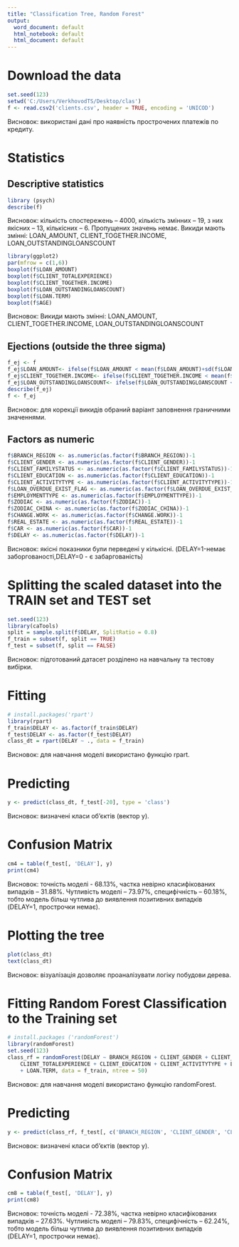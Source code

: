 ---
title: "Classification Tree, Random Forest"
output:
  word_document: default
  html_notebook: default
  html_document: default
---

# Download the data
```{r}
set.seed(123)
setwd('C:/Users/VerkhovodTS/Desktop/clas')
f <- read.csv2('clients.csv', header = TRUE, encoding = 'UNICOD')
```
Висновок: використані дані про наявність прострочених платежів по кредиту. 

# Statistics

## Descriptive statistics
```{r}
library (psych)
describe(f)
```
Висновок: кількість спостережень – 4000, кількість змінних – 19, з них якісних – 13, кількісних – 6. Пропущених значень немає. Викиди мають змінні: LOAN_AMOUNT, CLIENT_TOGETHER.INCOME,  LOAN_OUTSTANDINGLOANSCOUNT

```{r}
library(ggplot2)
par(mfrow = c(1,6))
boxplot(f$LOAN_AMOUNT)
boxplot(f$CLIENT_TOTALEXPERIENCE)
boxplot(f$CLIENT_TOGETHER.INCOME)
boxplot(f$LOAN_OUTSTANDINGLOANSCOUNT)
boxplot(f$LOAN.TERM)
boxplot(f$AGE)
```

Висновок: Викиди мають змінні: LOAN_AMOUNT, CLIENT_TOGETHER.INCOME,  LOAN_OUTSTANDINGLOANSCOUNT

## Ejections (outside the three sigma)
```{r}
f_ej <- f
f_ej$LOAN_AMOUNT<- ifelse(f$LOAN_AMOUNT < mean(f$LOAN_AMOUNT)+sd(f$LOAN_AMOUNT)*3, f$LOAN_AMOUNT, mean(f$LOAN_AMOUNT)+sd(f$LOAN_AMOUNT)*3)
f_ej$CLIENT_TOGETHER.INCOME<- ifelse(f$CLIENT_TOGETHER.INCOME < mean(f$CLIENT_TOGETHER.INCOME)+sd(f$CLIENT_TOGETHER.INCOME)*3, f$CLIENT_TOGETHER.INCOME, mean(f$CLIENT_TOGETHER.INCOME)+sd(f$CLIENT_TOGETHER.INCOME)*3)
f_ej$LOAN_OUTSTANDINGLOANSCOUNT<- ifelse(f$LOAN_OUTSTANDINGLOANSCOUNT < mean(f$LOAN_OUTSTANDINGLOANSCOUNT)+sd(f$LOAN_OUTSTANDINGLOANSCOUNT)*3, f$LOAN_OUTSTANDINGLOANSCOUNT, mean(f$LOAN_OUTSTANDINGLOANSCOUNT)+sd(f$LOAN_OUTSTANDINGLOANSCOUNT)*3)
describe(f_ej)
f <- f_ej
```
Висновок: для корекції викидів обраний варіант заповнення граничними значеннями.

## Factors as numeric
```{r}
f$BRANCH_REGION <- as.numeric(as.factor(f$BRANCH_REGION))-1
f$CLIENT_GENDER <- as.numeric(as.factor(f$CLIENT_GENDER))-1
f$CLIENT_FAMILYSTATUS <- as.numeric(as.factor(f$CLIENT_FAMILYSTATUS))-1
f$CLIENT_EDUCATION <- as.numeric(as.factor(f$CLIENT_EDUCATION))-1
f$CLIENT_ACTIVITYTYPE <- as.numeric(as.factor(f$CLIENT_ACTIVITYTYPE))-1
f$LOAN_OVERDUE_EXIST_FLAG <- as.numeric(as.factor(f$LOAN_OVERDUE_EXIST_FLAG))-1
f$EMPLOYMENTTYPE <- as.numeric(as.factor(f$EMPLOYMENTTYPE))-1
f$ZODIAC <- as.numeric(as.factor(f$ZODIAC))-1
f$ZODIAC_CHINA <- as.numeric(as.factor(f$ZODIAC_CHINA))-1
f$CHANGE.WORK <- as.numeric(as.factor(f$CHANGE.WORK))-1
f$REAL_ESTATE <- as.numeric(as.factor(f$REAL_ESTATE))-1
f$CAR <- as.numeric(as.factor(f$CAR))-1
f$DELAY <- as.numeric(as.factor(f$DELAY))-1
```
Висновок: якісні показники були перведені у кількісні. (DELAY=1-немає заборгованості,DELAY=0 - є забаргованість)


# Splitting the scaled dataset into the TRAIN set and TEST set
```{r}
set.seed(123)
library(caTools)
split = sample.split(f$DELAY, SplitRatio = 0.8)
f_train = subset(f, split == TRUE)
f_test = subset(f, split == FALSE)
```
Висновок: підготований датасет розділено на навчальну та тестову вибірки. 


# Fitting 
```{r}
# install.packages('rpart')
library(rpart)
f_train$DELAY <- as.factor(f_train$DELAY)
f_test$DELAY <- as.factor(f_test$DELAY)
class_dt = rpart(DELAY ~ ., data = f_train)
```
Висновок: для навчання моделі використано функцію rpart.

# Predicting
```{r}
y <- predict(class_dt, f_test[-20], type = 'class')
```
Висновок: визначені класи об’єктів (вектор у). 

# Confusion Matrix
```{r}
cm4 = table(f_test[, 'DELAY'], y)
print(cm4)
```

Висновок: точність моделі - 68.13%, частка невірно класифікованих випадків – 31.88%. Чутливість моделі – 73.97%, специфічність – 60.18%, тобто модель більш чутлива до виявлення позитивних випадків (DELAY=1, прострочки немає).

# Plotting the tree
```{r}
plot(class_dt)
text(class_dt)
```

Висновок: візуалізація дозволяє проаналізувати логіку побудови дерева.

# Fitting Random Forest Classification to the Training set
```{r}
# install.packages ('randomForest')
library(randomForest)
set.seed(123)
class_rf = randomForest(DELAY ~ BRANCH_REGION + CLIENT_GENDER + CLIENT_FAMILYSTATUS + 
    CLIENT_TOTALEXPERIENCE + CLIENT_EDUCATION + CLIENT_ACTIVITYTYPE + LOAN_OUTSTANDINGLOANSCOUNT
    + LOAN.TERM, data = f_train, ntree = 50)
```
Висновок: для навчання моделі використано функцію randomForest.

# Predicting
```{r}
y <- predict(class_rf, f_test[, c('BRANCH_REGION', 'CLIENT_GENDER', 'CLIENT_FAMILYSTATUS', 'CLIENT_TOTALEXPERIENCE', 'CLIENT_EDUCATION', 'CLIENT_ACTIVITYTYPE', 'LOAN_OUTSTANDINGLOANSCOUNT', 'LOAN.TERM')])
```
Висновок: визначені класи об’єктів (вектор у). 

# Confusion Matrix
```{r}
cm8 = table(f_test[, 'DELAY'], y)
print(cm8)
```

Висновок: точність моделі - 72.38%, частка невірно класифікованих випадків – 27.63%. Чутливість моделі – 79.83%, специфічність – 62.24%, тобто модель більш чутлива до виявлення позитивних випадків (DELAY=1, прострочки немає).